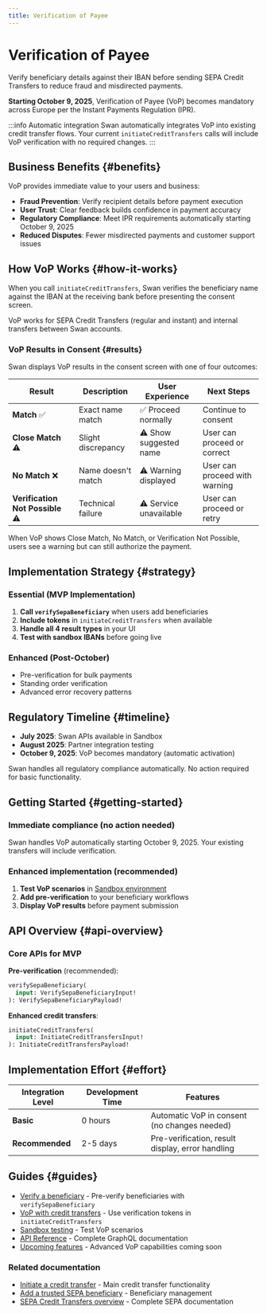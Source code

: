 ```yaml
---
title: Verification of Payee
---
```


# Verification of Payee

Verify beneficiary details against their IBAN before sending SEPA Credit Transfers to reduce fraud and misdirected payments.

**Starting October 9, 2025**, Verification of Payee (VoP) becomes mandatory across Europe per the Instant Payments Regulation (IPR).

:::info Automatic integration
Swan automatically integrates VoP into existing credit transfer flows. Your current `initiateCreditTransfers` calls will include VoP verification with no required changes.
:::

## Business Benefits {#benefits}

VoP provides immediate value to your users and business:

- **Fraud Prevention**: Verify recipient details before payment execution
- **User Trust**: Clear feedback builds confidence in payment accuracy  
- **Regulatory Compliance**: Meet IPR requirements automatically starting October 9, 2025
- **Reduced Disputes**: Fewer misdirected payments and customer support issues

## How VoP Works {#how-it-works}

When you call `initiateCreditTransfers`, Swan verifies the beneficiary name against the IBAN at the receiving bank before presenting the consent screen.

VoP works for SEPA Credit Transfers (regular and instant) and internal transfers between Swan accounts.

### VoP Results in Consent {#results}

Swan displays VoP results in the consent screen with one of four outcomes:

| Result | Description | User Experience | Next Steps |
| --- | --- | --- | --- |
| **Match** ✅ | Exact name match | ✅ Proceed normally | Continue to consent |
| **Close Match** ⚠️ | Slight discrepancy | ⚠️ Show suggested name | User can proceed or correct |
| **No Match** ❌ | Name doesn't match | ⚠️ Warning displayed | User can proceed with warning |
| **Verification Not Possible** ⚠️ | Technical failure | ⚠️ Service unavailable | User can proceed or retry |

When VoP shows Close Match, No Match, or Verification Not Possible, users see a warning but can still authorize the payment.

## Implementation Strategy {#strategy}

### Essential (MVP Implementation)
1. **Call `verifySepaBeneficiary`** when users add beneficiaries
2. **Include tokens** in `initiateCreditTransfers` when available  
3. **Handle all 4 result types** in your UI
4. **Test with sandbox IBANs** before going live

### Enhanced (Post-October)
- Pre-verification for bulk payments
- Standing order verification
- Advanced error recovery patterns

## Regulatory Timeline {#timeline}

- **July 2025**: Swan APIs available in Sandbox
- **August 2025**: Partner integration testing
- **October 9, 2025**: VoP becomes mandatory (automatic activation)

Swan handles all regulatory compliance automatically. No action required for basic functionality.

## Getting Started {#getting-started}

### Immediate compliance (no action needed)
Swan handles VoP automatically starting October 9, 2025. Your existing transfers will include verification.

### Enhanced implementation (recommended)
1. **Test VoP scenarios** in [Sandbox environment](./sandbox.mdx)
2. **Add pre-verification** to your beneficiary workflows
3. **Display VoP results** before payment submission

## API Overview {#api-overview}

### Core APIs for MVP

**Pre-verification** (recommended):
```graphql
verifySepaBeneficiary(
  input: VerifySepaBeneficiaryInput!
): VerifySepaBeneficiaryPayload!
```

**Enhanced credit transfers**:
```graphql
initiateCreditTransfers(
  input: InitiateCreditTransfersInput!
): InitiateCreditTransfersPayload!
```

## Implementation Effort {#effort}

| Integration Level | Development Time | Features |
| --- | --- | --- |
| **Basic** | 0 hours | Automatic VoP in consent (no changes needed) |
| **Recommended** | 2-5 days | Pre-verification, result display, error handling |

## Guides {#guides}

- [Verify a beneficiary](./guide-verify-beneficiary.mdx) - Pre-verify beneficiaries with `verifySepaBeneficiary`
- [VoP with credit transfers](./guide-vop-credit-transfers.mdx) - Use verification tokens in `initiateCreditTransfers`
- [Sandbox testing](./sandbox.mdx) - Test VoP scenarios
- [API Reference](./api-reference.mdx) - Complete GraphQL documentation
- [Upcoming features](./upcoming-features.mdx) - Advanced VoP capabilities coming soon

### Related documentation
- [Initiate a credit transfer](../sepa/guide-initiate-ct.mdx) - Main credit transfer functionality
- [Add a trusted SEPA beneficiary](../sepa/guide-add-beneficiary.mdx) - Beneficiary management
- [SEPA Credit Transfers overview](../sepa/index.mdx) - Complete SEPA documentation